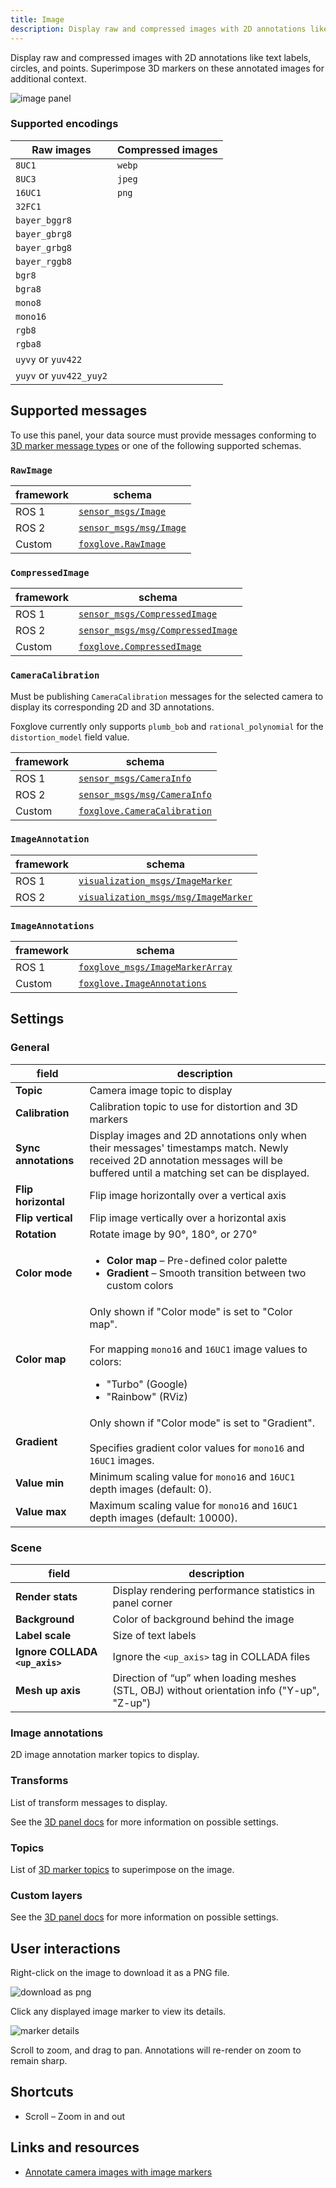 ```yaml
---
title: Image
description: Display raw and compressed images with 2D annotations like text labels, circles, and points. Superimpose 3D markers on these annotated images for additional context.
---
```


Display raw and compressed images with 2D annotations like text labels, circles, and points. Superimpose 3D markers on these annotated images for additional context.

![image panel](/img/docs/visualization/panels/image/panel.jpeg)

### Supported encodings

| Raw images              | Compressed images |
| ----------------------- | ----------------- |
| `8UC1`                  | `webp`            |
| `8UC3`                  | `jpeg`            |
| `16UC1`                 | `png`             |
| `32FC1`                 |                   |
| `bayer_bggr8`           |                   |
| `bayer_gbrg8`           |                   |
| `bayer_grbg8`           |                   |
| `bayer_rggb8`           |                   |
| `bgr8`                  |                   |
| `bgra8`                 |                   |
| `mono8`                 |                   |
| `mono16`                |                   |
| `rgb8`                  |                   |
| `rgba8`                 |                   |
| `uyvy` or `yuv422`      |                   |
| `yuyv` or `yuv422_yuy2` |                   |

## Supported messages

To use this panel, your data source must provide messages conforming to [3D marker message types](/docs/visualization/panels/3d#message-schemas) or one of the following supported schemas.

### `RawImage`

| framework | schema                                                                                                     |
| --------- | ---------------------------------------------------------------------------------------------------------- |
| ROS 1     | [`sensor_msgs/Image`](https://docs.ros.org/en/noetic/api/sensor_msgs/html/msg/Image.html)                  |
| ROS 2     | [`sensor_msgs/msg/Image`](https://github.com/ros2/common_interfaces/blob/master/sensor_msgs/msg/Image.msg) |
| Custom    | [`foxglove.RawImage`](/docs/visualization/message-schemas/raw-image)                                                     |

### `CompressedImage`

| framework | schema                                                                                                                         |
| --------- | ------------------------------------------------------------------------------------------------------------------------------ |
| ROS 1     | [`sensor_msgs/CompressedImage`](https://docs.ros.org/en/api/sensor_msgs/html/msg/CompressedImage.html)                         |
| ROS 2     | [`sensor_msgs/msg/CompressedImage`](https://github.com/ros2/common_interfaces/blob/master/sensor_msgs/msg/CompressedImage.msg) |
| Custom    | [`foxglove.CompressedImage`](/docs/visualization/message-schemas/compressed-image)                                                           |

### `CameraCalibration`

Must be publishing `CameraCalibration` messages for the selected camera to display its corresponding 2D and 3D annotations.

Foxglove currently only supports `plumb_bob` and `rational_polynomial` for the `distortion_model` field value.

| framework | schema                                                                                                               |
| --------- | -------------------------------------------------------------------------------------------------------------------- |
| ROS 1     | [`sensor_msgs/CameraInfo`](https://docs.ros.org/en/noetic/api/sensor_msgs/html/msg/CameraInfo.html)                  |
| ROS 2     | [`sensor_msgs/msg/CameraInfo`](https://github.com/ros2/common_interfaces/blob/master/sensor_msgs/msg/CameraInfo.msg) |
| Custom    | [`foxglove.CameraCalibration`](/docs/visualization/message-schemas/camera-calibration)                                             |

### `ImageAnnotation`

| framework | schema                                                                                                                               |
| --------- | ------------------------------------------------------------------------------------------------------------------------------------ |
| ROS 1     | [`visualization_msgs/ImageMarker`](http://docs.ros.org/en/noetic/api/visualization_msgs/html/msg/ImageMarker.html)                   |
| ROS 2     | [`visualization_msgs/msg/ImageMarker`](https://github.com/ros2/common_interfaces/blob/master/visualization_msgs/msg/ImageMarker.msg) |

### `ImageAnnotations`

| framework | schema                                                                                                               |
| --------- | -------------------------------------------------------------------------------------------------------------------- |
| ROS 1     | [`foxglove_msgs/ImageMarkerArray`](https://github.com/foxglove/ros_foxglove_msgs/blob/main/msg/ImageMarkerArray.msg) |
| Custom    | [`foxglove.ImageAnnotations`](/docs/visualization/message-schemas/image-annotations)                                               |

## Settings

### General

| field                | description                                                                                                                                                                    |
| -------------------- | ------------------------------------------------------------------------------------------------------------------------------------------------------------------------------ |
| **Topic**            | Camera image topic to display                                                                                                                                                  |
| **Calibration**      | Calibration topic to use for distortion and 3D markers                                                                                                                         |
| **Sync annotations** | Display images and 2D annotations only when their messages' timestamps match. Newly received 2D annotation messages will be buffered until a matching set can be displayed.    |
| **Flip horizontal**  | Flip image horizontally over a vertical axis                                                                                                                                   |
| **Flip vertical**    | Flip image vertically over a horizontal axis                                                                                                                                   |
| **Rotation**         | Rotate image by 90°, 180°, or 270°                                                                                                                                             |
| **Color mode**       | <ul><li><b>Color map</b> – Pre-defined color palette</li><li><b>Gradient</b> – Smooth transition between two custom colors</li></ul>                                           |
| **Color map**        | Only shown if "Color mode" is set to "Color map".<br/><br/>For mapping `mono16` and `16UC1` image values to colors:<ul><li>"Turbo" (Google)</li><li>"Rainbow" (RViz)</li></ul> |
| **Gradient**         | Only shown if "Color mode" is set to "Gradient".<br/><br/>Specifies gradient color values for `mono16` and `16UC1` images.                                                     |
| **Value min**        | Minimum scaling value for `mono16` and `16UC1` depth images (default: 0).                                                                                                      |
| **Value max**        | Maximum scaling value for `mono16` and `16UC1` depth images (default: 10000).                                                                                                  |

### Scene

| field                          | description                                                                                |
| ------------------------------ | ------------------------------------------------------------------------------------------ |
| **Render stats**               | Display rendering performance statistics in panel corner                                   |
| **Background**                 | Color of background behind the image                                                       |
| **Label scale**                | Size of text labels                                                                        |
| **Ignore COLLADA `<up_axis>`** | Ignore the `<up_axis>` tag in COLLADA files                                                |
| **Mesh up axis**               | Direction of “up” when loading meshes (STL, OBJ) without orientation info ("Y-up", "Z-up") |

### Image annotations

2D image annotation marker topics to display.

### Transforms

List of transform messages to display.

See the [3D panel docs](/docs/visualization/panels/3d#transforms-2) for more information on possible settings.

### Topics

List of [3D marker topics](/docs/visualization/panels/3d#topics) to superimpose on the image.

### Custom layers

See the [3D panel docs](/docs/visualization/panels/3d#custom-layers) for more information on possible settings.

## User interactions

Right-click on the image to download it as a PNG file.

![download as png](/img/docs/visualization/panels/image/download.webp)

Click any displayed image marker to view its details.

![marker details](/img/docs/visualization/panels/image/marker-details.webp)

Scroll to zoom, and drag to pan. Annotations will re-render on zoom to remain sharp.

## Shortcuts

- Scroll – Zoom in and out

## Links and resources

- [Annotate camera images with image markers](https://foxglove.dev/blog/annotate-your-robots-camera-images-with-image-markers)
